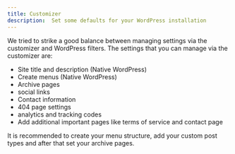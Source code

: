 ```yaml
---
title: Customizer
description:  Set some defaults for your WordPress installation
---
```


We tried to strike a good balance between managing settings via the customizer and WordPress filters.
The settings that you can manage via the customizer are:

- Site title and description (Native WordPress)
- Create menus (Native WordPress)
- Archive pages
- social links
- Contact information
- 404 page settings
- analytics and tracking codes
- Add additional important pages like terms of service and contact page

It is recommended to create your menu structure, add your custom post types and after that set your archive pages.

